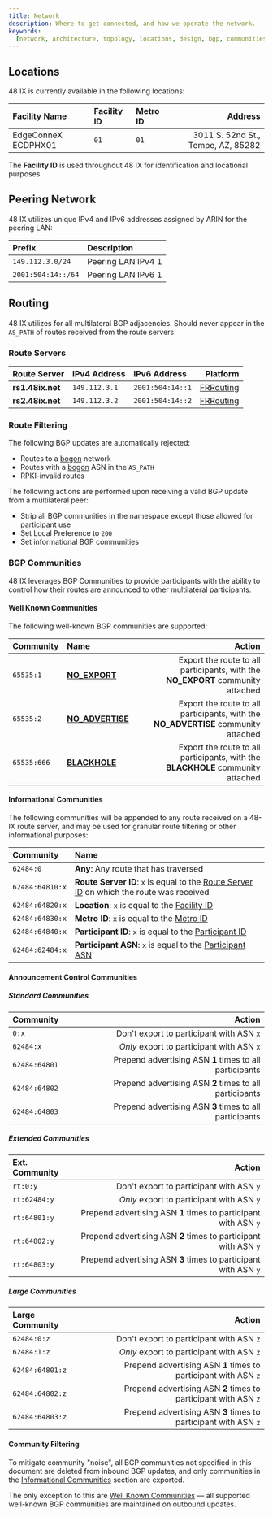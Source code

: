 ```yaml
---
title: Network
description: Where to get connected, and how we operate the network.
keywords:
  [network, architecture, topology, locations, design, bgp, communities, filtering, route servers]
---
```


## Locations

48 IX is currently available in the following locations:

| Facility Name       | Facility ID | Metro ID |                            Address |
| :------------------ | :---------- | :------- | ---------------------------------: |
| EdgeConneX ECDPHX01 | `01`        | `01`     | 3011 S. 52nd St., Tempe, AZ, 85282 |

The **Facility ID** is used throughout 48 IX for identification and locational purposes.

## Peering Network

48 IX utilizes unique IPv4 and IPv6 addresses assigned by ARIN for the peering LAN:

| Prefix             | Description        |
| :----------------- | :----------------- |
| `149.112.3.0/24`   | Peering LAN IPv4 1 |
| `2001:504:14::/64` | Peering LAN IPv6 1 |

## Routing

48 IX utilizes <ASN /> for all multilateral BGP adjacencies. <ASN /> Should never appear in the `AS_PATH` of routes received from the route servers.

### Route Servers

| Route Server     | IPv4 Address  | IPv6 Address     |                            Platform |
| :--------------- | :------------ | :--------------- | ----------------------------------: |
| **rs1.48ix.net** | `149.112.3.1` | `2001:504:14::1` | [FRRouting](https://frrouting.org/) |
| **rs2.48ix.net** | `149.112.3.2` | `2001:504:14::2` | [FRRouting](https://frrouting.org/) |

<Admonition
  type="note"
  title="Forwarding"
  message="48 IX route servers are not in the forwarding path, and have IPv4 & IPv6 forward explicitly disabled."
/>

### Route Filtering

The following BGP updates are automatically rejected:

- Routes to a [bogon](bogons.mdx) network
- Routes with a [bogon](bogons.mdx) ASN in the `AS_PATH`
- RPKI-invalid routes

The following actions are performed upon receiving a valid BGP update from a multilateral peer:

- Strip all BGP communities in the <ASN /> namespace except those allowed for participant use
- Set Local Preference to `200`
- Set informational BGP communities

### BGP Communities

48 IX leverages BGP Communities to provide participants with the ability to control how their routes are announced to other multilateral participants.

#### Well Known Communities

The following well-known BGP communities are supported:

| Community   | Name                                                    |                                                                             Action |
| :---------- | :------------------------------------------------------ | ---------------------------------------------------------------------------------: |
| `65535:1`   | [**NO_EXPORT**](https://tools.ietf.org/html/rfc1997)    |    Export the route to all participants, with the **NO_EXPORT** community attached |
| `65535:2`   | [**NO_ADVERTISE**](https://tools.ietf.org/html/rfc1997) | Export the route to all participants, with the **NO_ADVERTISE** community attached |
| `65535:666` | [**BLACKHOLE**](https://tools.ietf.org/html/rfc7999)    |    Export the route to all participants, with the **BLACKHOLE** community attached |

#### Informational Communities

The following communities will be appended to any route received on a 48-IX route server, and may be used for granular route filtering or other informational purposes:

| Community       | Name                                                                                                       |
| :-------------- | :--------------------------------------------------------------------------------------------------------- |
| `62484:0`       | **Any**: Any route that has traversed <ASN/>                                                               |
| `62484:64810:x` | **Route Server ID**: `x` is equal to the [Route Server ID](#route-servers) on which the route was received |
| `62484:64820:x` | **Location**: `x` is equal to the [Facility ID](#locations)                                                |
| `62484:64830:x` | **Metro ID**: `x` is equal to the [Metro ID](#locations)                                                   |
| `62484:64840:x` | **Participant ID**: `x` is equal to the [Participant ID](participants.mdx)                                 |
| `62484:62484:x` | **Participant ASN**: `x` is equal to the [Participant ASN](participants.mdx)                               |

#### Announcement Control Communities

##### Standard Communities

| Community     |                                                  Action |
| :------------ | ------------------------------------------------------: |
| `0:x`         |                Don't export to participant with ASN `x` |
| `62484:x`     |               _Only_ export to participant with ASN `x` |
| `62484:64801` | Prepend advertising ASN **1** times to all participants |
| `62484:64802` | Prepend advertising ASN **2** times to all participants |
| `62484:64803` | Prepend advertising ASN **3** times to all participants |

##### Extended Communities

| Ext. Community |                                                          Action |
| :------------- | --------------------------------------------------------------: |
| `rt:0:y`       |                        Don't export to participant with ASN `y` |
| `rt:62484:y`   |                       _Only_ export to participant with ASN `y` |
| `rt:64801:y`   | Prepend advertising ASN **1** times to participant with ASN `y` |
| `rt:64802:y`   | Prepend advertising ASN **2** times to participant with ASN `y` |
| `rt:64803:y`   | Prepend advertising ASN **3** times to participant with ASN `y` |

##### Large Communities

| Large Community |                                                          Action |
| :-------------- | --------------------------------------------------------------: |
| `62484:0:z`     |                        Don't export to participant with ASN `z` |
| `62484:1:z`     |                       _Only_ export to participant with ASN `z` |
| `62484:64801:z` | Prepend advertising ASN **1** times to participant with ASN `z` |
| `62484:64802:z` | Prepend advertising ASN **2** times to participant with ASN `z` |
| `62484:64803:z` | Prepend advertising ASN **3** times to participant with ASN `z` |

#### Community Filtering

To mitigate community "noise", all BGP communities not specified in this document are deleted from inbound BGP updates, and only communities in the [Informational Communities](#informational-communities) section are exported.

The only exception to this are [Well Known Communities](#well-known-communities) — all supported well-known BGP communities are maintained on outbound updates.
